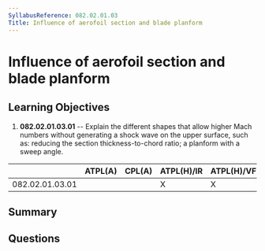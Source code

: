 ```yaml
---
SyllabusReference: 082.02.01.03
Title: Influence of aerofoil section and blade planform
---
```


# Influence of aerofoil section and blade planform

## Learning Objectives

1. **082.02.01.03.01** -- Explain the different shapes that allow higher Mach
   numbers without generating a shock wave on the upper surface, such as:
   reducing the section thickness-to-chord ratio; a planform with a sweep angle.

|                 | ATPL(A) | CPL(A) | ATPL(H)/IR | ATPL(H)/VFR | CPL(H) | IR  | CBIR(A) |
| --------------- | ------- | ------ | ---------- | ----------- | ------ | --- | ------- |
| 082.02.01.03.01 |         |        | X          | X           | X      |     |         |

## Summary

## Questions
